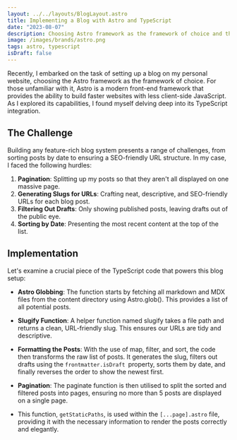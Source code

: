 ```yaml
---
layout: ../../layouts/BlogLayout.astro
title: Implementing a Blog with Astro and TypeScript
date: "2023-08-07"
description: Choosing Astro framework as the framework of choice and the learning to implement in getStaticPaths
image: /images/brands/astro.png
tags: astro, typescript
isDraft: false
---
```


Recently, I embarked on the task of setting up a blog on my personal website, choosing the Astro framework as the framework of choice. For those unfamiliar with it, Astro is a modern front-end framework that provides the ability to build faster websites with less client-side JavaScript. As I explored its capabilities, I found myself delving deep into its TypeScript integration.

## The Challenge

Building any feature-rich blog system presents a range of challenges, from sorting posts by date to ensuring a SEO-friendly URL structure. In my case, I faced the following hurdles:

1. **Pagination**: Splitting up my posts so that they aren't all displayed on one massive page.
2. **Generating Slugs for URLs**: Crafting neat, descriptive, and SEO-friendly URLs for each blog post.
3. **Filtering Out Drafts**: Only showing published posts, leaving drafts out of the public eye.
4. **Sorting by Date**: Presenting the most recent content at the top of the list.

## Implementation

Let's examine a crucial piece of the TypeScript code that powers this blog setup:

<code data-gist-id="1d6c046c0c3c69b0aac033773631501d"></code>

- **Astro Globbing**: The function starts by fetching all markdown and MDX files from the content directory using Astro.glob(). This provides a list of all potential posts.

- **Slugify Function**: A helper function named slugify takes a file path and returns a clean, URL-friendly slug. This ensures our URLs are tidy and descriptive.

- **Formatting the Posts**: With the use of map, filter, and sort, the code then transforms the raw list of posts. It generates the slug, filters out drafts using the `frontmatter.isDraft `property, sorts them by date, and finally reverses the order to show the newest first.

- **Pagination**: The paginate function is then utilised to split the sorted and filtered posts into pages, ensuring no more than 5 posts are displayed on a single page.

- This function, `getStaticPaths`, is used within the `[...page].astro` file, providing it with the necessary information to render the posts correctly and elegantly.
